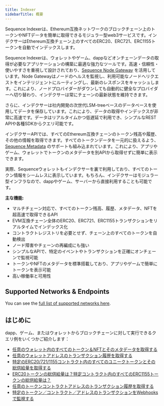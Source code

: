 ```yaml
---
title: Indexer
sidebarTitle: 概要
---
```


Sequence Indexerは、Ethereum互換ネットワークのブロックチェーン上のトークンやNFTデータを簡単に取得できるモジュラー型web3サービスです。インデクサーはEthereum互換チェーン上のすべてのERC20、ERC721、ERC1155トークンを自動でインデックスします。

Sequence Indexerは、ウォレットやゲーム、dappなどオンチェーンデータの取得が必要なアプリケーションの構築に最適な強力なツールです。高速・信頼性・使いやすさを重視して設計されており、[Sequence Node Gateway](/api-references/node-gateway) を活用しています。Node Gatewayはノードのヘルスを監視し、利用可能なノードへリクエストをインテリジェントにルーティングし、最新のレスポンスをキャッシュします。これにより、ノードプロバイダーがダウンしても自動的に健全なプロバイダーへ切り替わり、インデクサーは常にチェーンの最新状態を維持できます。

さらに、インデクサーは社内開発の次世代LSM-treeベースのデータベースを使用してデータを保存しています。これにより、データの取得やインデックスが非常に高速です。データはリアルタイムかつ低遅延で利用でき、シンプルなREST APIや各種SDKからクエリ可能です。

インデクサーAPIでは、すべてのEthereum互換チェーンのトークン残高や履歴、その他の情報を取得できます。すべてのトークンデータを一元的に扱えるよう、[Sequence Metadata](/api-references/metadata/overview) のサポートも組み込まれています。これにより、アプリやゲーム、ウォレットでトークンのメタデータを別APIから取得せずに簡単に表示できます。

実際、Sequenceウォレットもインデクサーを裏で利用しており、すべてのトークン情報をシームレスに表示しています。もちろん、インデクサーはモジュラー型インフラなので、dappやゲーム、サーバーから直接利用することも可能です。

**主な機能:**
- マルチチェーン対応で、すべてのトークン残高、履歴、メタデータ、NFTを超高速で取得できるAPI
- EVM互換チェーン全体のERC20、ERC721、ERC1155トランザクションをリアルタイムでインデックス化
- コントラクトレジストリを必要とせず、チェーン上のすべてのトークンを自動検出
- ノード障害やチェーンの再編成にも強い
- シンプルなAPIで、特定のイベントやトランザクションを正確にオンチェーンで監視可能
- トークンやNFTのメタデータを標準搭載しており、アプリやゲームで簡単にトークンを表示可能
- 高い稼働率と可用性

## Supported Networks & Endpoints
You can see the [full list of supported networks here](https://status.sequence.info).

## はじめに
dapp、ゲーム、またはウォレットからブロックチェーンに対して実行できるクエリ例をいくつかご紹介します：
- [任意のウォレット内のすべてのトークン＆NFTとそのメタデータを取得する](/api-references/indexer/examples/fetch-tokens)
- [任意のウォレットアドレスのトランザクション履歴を取得する](/api-references/indexer/examples/transaction-history)
- [特定のERC20/721/1155コントラクト内のすべてのユニークトークンとその総供給量を取得する](/api-references/indexer/examples/unique-tokens)
- [ERC20トークンの総供給量は？特定コントラクト内のすべてのERC1155トークンの総供給量は？](/api-references/indexer/examples/unique-tokens)
- [任意のトークンコントラクトアドレスのトランザクション履歴を取得する](/api-references/indexer/examples/transation-history-token-contract)
- [特定のトークン／コントラクト／アドレスのトランザクションをWebhooksで監視する](/api-references/indexer/examples/webhook-listener)
